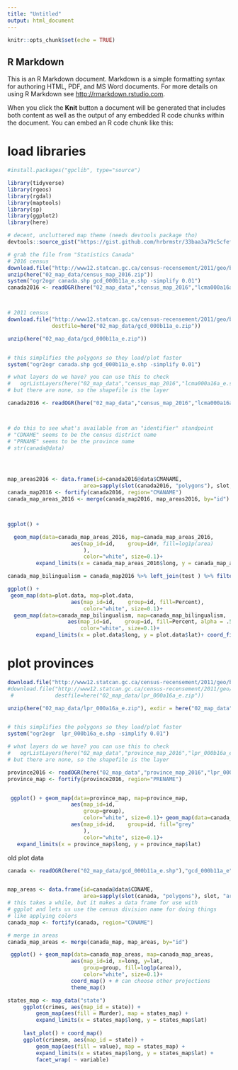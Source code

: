 ---
title: "Untitled"
output: html_document
---

```{r setup, include=FALSE}
knitr::opts_chunk$set(echo = TRUE)
```

## R Markdown

This is an R Markdown document. Markdown is a simple formatting syntax for authoring HTML, PDF, and MS Word documents. For more details on using R Markdown see <http://rmarkdown.rstudio.com>.

When you click the **Knit** button a document will be generated that includes both content as well as the output of any embedded R code chunks within the document. You can embed an R code chunk like this:

# load libraries
```{r}
#install.packages("gpclib", type="source")

library(tidyverse)
library(rgeos)
library(rgdal)
library(maptools)
library(sp)
library(ggplot2)
library(here)
```


```{r cars}


# decent, uncluttered map theme (needs devtools package tho)
devtools::source_gist("https://gist.github.com/hrbrmstr/33baa3a79c5cfef0f6df")

# grab the file from "Statistics Canada"
# 2016 census
download.file("http://www12.statcan.gc.ca/census-recensement/2011/geo/bound-limit/files-fichiers/2016/lcma000a16a_e.zip", destfile=here("02_map_data/census_map_2016.zip"))
unzip(here("02_map_data/census_map_2016.zip"))
system("ogr2ogr canada.shp gcd_000b11a_e.shp -simplify 0.01")
canada2016 <- readOGR(here("02_map_data","census_map_2016","lcma000a16a_e.shp"),"lcma000a16a_e")



# 2011 census
download.file("http://www12.statcan.gc.ca/census-recensement/2011/geo/bound-limit/files-fichiers/gcd_000b11a_e.zip",
              destfile=here("02_map_data/gcd_000b11a_e.zip"))

unzip(here("02_map_data/gcd_000b11a_e.zip"))


# this simplifies the polygons so they load/plot faster
system("ogr2ogr canada.shp gcd_000b11a_e.shp -simplify 0.01")

# what layers do we have? you can use this to check
#   ogrListLayers(here("02_map_data","census_map_2016","lcma000a16a_e.shp"))
# but there are none, so the shapefile is the layer

canada2016 <- readOGR(here("02_map_data","census_map_2016","lcma000a16a_e.shp"),"lcma000a16a_e")



# do this to see what's available from an "identifier" standpoint
# "CDNAME" seems to be the census district name
# "PRNAME" seems to be the province name
# str(canada@data)




map_areas2016 <- data.frame(id=canada2016@data$CMANAME,
                        area=sapply(slot(canada2016, "polygons"), slot, "area") )
canada_map2016 <- fortify(canada2016, region="CMANAME")
canada_map_areas_2016 <- merge(canada_map2016, map_areas2016, by="id")




```

```{r}

ggplot() +  

  geom_map(data=canada_map_areas_2016, map=canada_map_areas_2016,
                    aes(map_id=id,    group=id#, fill=log1p(area)
                        ),
                        color="white", size=0.1)+ 
         expand_limits(x = canada_map_areas_2016$long, y = canada_map_areas_2016$lat)

canada_map_bilingualism = canada_map2016 %>% left_join(test ) %>% filter(!is.na(Percent))

ggplot() +  
 geom_map(data=plot.data, map=plot.data,
                    aes(map_id=id,    group=id, fill=Percent),
                        color="white", size=0.1)+ 
  geom_map(data=canada_map_bilingualism, map=canada_map_bilingualism,
                   aes(map_id=id,    group=id, fill=Percent, alpha = .5),
                       color="white", size=0.1)+ 
         expand_limits(x = plot.data$long, y = plot.data$lat)+ coord_fixed( ratio= 1)


```
# plot provinces
```{r}

download.file("http://www12.statcan.gc.ca/census-recensement/2011/geo/bound-limit/files-fichiers/2016/lpr_000b16a_e.zip", destfile=here("02_map_data/lpr_000a16a_e.zip"))
#download.file("http://www12.statcan.gc.ca/census-recensement/2011/geo/bound-limit/files-fichiers/2016/lpr_000a16a_e.zip",
 #             destfile=here("02_map_data/lpr_000a16a_e.zip"))

unzip(here("02_map_data/lpr_000a16a_e.zip"), exdir = here("02_map_data","province_map_2016"))


# this simplifies the polygons so they load/plot faster
system("ogr2ogr  lpr_000b16a_e.shp -simplify 0.01")

# what layers do we have? you can use this to check
#   ogrListLayers(here("02_map_data","province_map_2016","lpr_000b16a_e.shp"))
# but there are none, so the shapefile is the layer

province2016 <- readOGR(here("02_map_data","province_map_2016","lpr_000b16a_e.shp"),"lpr_000b16a_e")
province_map <- fortify(province2016, region="PRENAME")


 ggplot() + geom_map(data=province_map, map=province_map,
                    aes(map_id=id, 
                        group=group),
                        color="white", size=0.1)+ geom_map(data=canada_map_areas_2016, map=canada_map_areas_2016,
                    aes(map_id=id,    group=id, fill="grey"
                        ),
                        color="white", size=0.1)+ 
   expand_limits(x = province_map$long, y = province_map$lat) 

```


old plot data
```{r}
canada <- readOGR(here("02_map_data/gcd_000b11a_e.shp"),"gcd_000b11a_e")


map_areas <- data.frame(id=canada@data$CDNAME,
                        area=sapply(slot(canada, "polygons"), slot, "area") )
# this takes a while, but it makes a data frame for use with
# ggplot and lets us use the census division name for doing things
# like applying colors
canada_map <- fortify(canada, region="CDNAME")

# merge in areas
canada_map_areas <- merge(canada_map, map_areas, by="id")

 ggplot() + geom_map(data=canada_map_areas, map=canada_map_areas,
                    aes(map_id=id, x=long, y=lat, 
                        group=group, fill=log1p(area)),
                        color="white", size=0.1)+ 
                    coord_map() + # can choose other projections
                    theme_map()

```


```{r}
states_map <- map_data("state")
     ggplot(crimes, aes(map_id = state)) +
         geom_map(aes(fill = Murder), map = states_map) +
         expand_limits(x = states_map$long, y = states_map$lat)
     
     last_plot() + coord_map()
     ggplot(crimesm, aes(map_id = state)) +
         geom_map(aes(fill = value), map = states_map) +
         expand_limits(x = states_map$long, y = states_map$lat) +
         facet_wrap( ~ variable)
```

